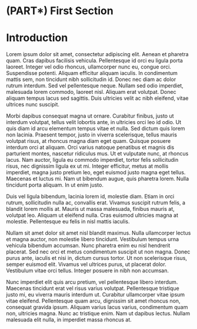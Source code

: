 # (PART\*) First Section

# Introduction

Lorem ipsum dolor sit amet, consectetur adipiscing elit. Aenean et pharetra quam. Cras dapibus facilisis vehicula. Pellentesque id orci eu ligula porta laoreet. Integer vel odio rhoncus, ullamcorper nunc eu, congue orci. Suspendisse potenti. Aliquam efficitur aliquam iaculis. In condimentum mattis sem, non tincidunt nibh sollicitudin id. Donec nec diam ac dolor rutrum interdum. Sed vel pellentesque neque. Nullam sed odio imperdiet, malesuada lorem commodo, laoreet nisl. Aliquam erat volutpat. Donec aliquam tempus lacus sed sagittis. Duis ultricies velit ac nibh eleifend, vitae ultrices nunc suscipit.

Morbi dapibus consequat magna ut ornare. Curabitur finibus, justo ut interdum volutpat, tellus velit lobortis ante, in ultricies orci leo id odio. Ut quis diam id arcu elementum tempus vitae et nulla. Sed dictum quis lorem non lacinia. Praesent tempor, justo in viverra scelerisque, tellus mauris volutpat risus, at rhoncus magna diam eget quam. Quisque posuere interdum orci at aliquam. Orci varius natoque penatibus et magnis dis parturient montes, nascetur ridiculus mus. Ut et vulputate nunc, at rhoncus lacus. Nam auctor, ligula eu commodo imperdiet, tortor felis sollicitudin risus, nec dignissim ligula ex ut mi. Integer efficitur, metus at mollis imperdiet, magna justo pretium leo, eget euismod justo magna eget tellus. Maecenas et luctus mi. Nam ut bibendum augue, quis pharetra lorem. Nulla tincidunt porta aliquam. In ut enim justo.

Duis vel ligula bibendum, lacinia lorem id, molestie diam. Etiam in orci rutrum, sollicitudin nulla ac, convallis erat. Vivamus suscipit rutrum felis, a blandit lorem mollis at. Mauris ut massa malesuada, finibus mauris at, volutpat leo. Aliquam ut eleifend nulla. Cras euismod ultricies magna at molestie. Pellentesque eu felis in nisl mattis iaculis.

Nullam sit amet dolor sit amet nisl blandit maximus. Nulla ullamcorper lectus et magna auctor, non molestie libero tincidunt. Vestibulum tempus urna vehicula bibendum accumsan. Nunc pharetra enim eu nisl hendrerit placerat. Sed nec orci et metus condimentum suscipit ut non magna. Donec purus ante, iaculis et nisi in, dictum cursus tortor. Ut non scelerisque risus, semper euismod elit. Vivamus vel ultrices purus, ut placerat dolor. Vestibulum vitae orci tellus. Integer posuere in nibh non accumsan.

Nunc imperdiet elit quis arcu pretium, vel pellentesque libero interdum. Maecenas tincidunt erat vel risus varius volutpat. Pellentesque tristique justo mi, eu viverra mauris interdum ut. Curabitur ullamcorper vitae ipsum vitae eleifend. Pellentesque quam arcu, dignissim sit amet rhoncus non, consequat gravida ipsum. Aliquam varius lacus varius, condimentum quam non, ultricies magna. Nunc ac tristique enim. Nam ut dapibus lectus. Nullam malesuada elit nulla, in imperdiet massa rhoncus at.